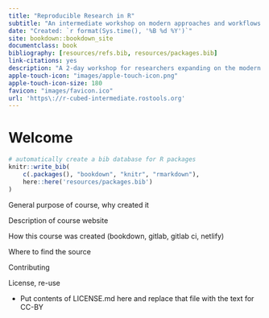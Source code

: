 ```yaml
--- 
title: "Reproducible Research in R"
subtitle: "An intermediate workshop on modern approaches and workflows to processing data"
date: "Created: `r format(Sys.time(), '%B %d %Y')`"
site: bookdown::bookdown_site
documentclass: book
bibliography: [resources/refs.bib, resources/packages.bib]
link-citations: yes
description: "A 2-day workshop for researchers expanding on the modern data processing toolkit for reproducible research in R."
apple-touch-icon: "images/apple-touch-icon.png"
apple-touch-icon-size: 180
favicon: "images/favicon.ico"
url: 'https\://r-cubed-intermediate.rostools.org'
---
```


# Welcome

```r
# automatically create a bib database for R packages
knitr::write_bib(
    c(.packages(), "bookdown", "knitr", "rmarkdown"),
    here::here('resources/packages.bib')
)
```


General purpose of course, why created it

Description of course website

How this course was created (bookdown, gitlab, gitlab ci, netlify)

Where to find the source

Contributing

License, re-use

- Put contents of LICENSE.md here and replace that file with the text for CC-BY

